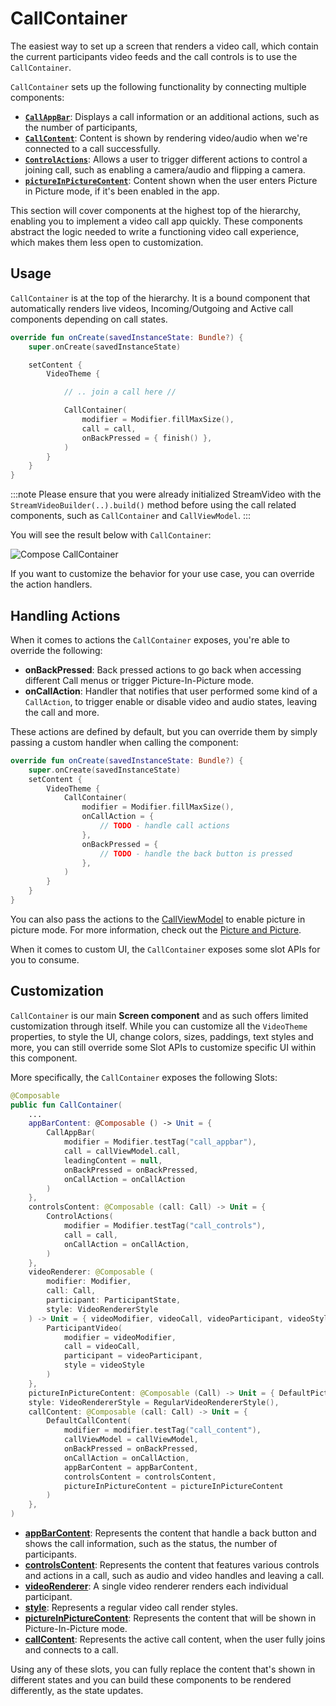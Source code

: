 # CallContainer

The easiest way to set up a screen that renders a video call, which contain the current participants video feeds and the call controls is to use the `CallContainer`.

`CallContainer` sets up the following functionality by connecting multiple components:

* [**`CallAppBar`**](05-call-app-bar.mdx): Displays a call information or an additional actions, such as the number of participants,
* [**`CallContent`**](03-call-content.mdx): Content is shown by rendering video/audio when we're connected to a call successfully.
* [**`ControlActions`**](04-call-controls.mdx): Allows a user to trigger different actions to control a joining call, such as enabling a camera/audio and flipping a camera.
* [**`pictureInPictureContent`**](../../06-advanced/03-enable-picture-in-picture.mdx): Content shown when the user enters Picture in Picture mode, if it's been enabled in the app.

This section will cover components at the highest top of the hierarchy, enabling you to implement a video call app quickly.
These components abstract the logic needed to write a functioning video call experience, which makes them less open to customization.

## Usage

`CallContainer` is at the top of the hierarchy. It is a bound component that automatically renders live videos, Incoming/Outgoing and Active call components depending on call states.

```kotlin
override fun onCreate(savedInstanceState: Bundle?) {
    super.onCreate(savedInstanceState)

    setContent {
        VideoTheme {

            // .. join a call here //

            CallContainer(
                modifier = Modifier.fillMaxSize(),
                call = call,
                onBackPressed = { finish() },
            )
        }
    }
}
```

:::note
Please ensure that you were already initialized StreamVideo with the `StreamVideoBuilder(..).build()` method before using the call related components, such as `CallContainer` and `CallViewModel`.
:::

You will see the result below with `CallContainer`:

![Compose CallContainer](../../assets/compose_call_container.png)

If you want to customize the behavior for your use case, you can override the action handlers.

## Handling Actions

When it comes to actions the `CallContainer` exposes, you're able to override the following:

* **onBackPressed**: Back pressed actions to go back when accessing different Call menus or trigger Picture-In-Picture mode.
* **onCallAction**: Handler that notifies that user performed some kind of a `CallAction`, to trigger enable or disable video and audio states, leaving the call and more.

These actions are defined by default, but you can override them by simply passing a custom handler when calling the component:

```kotlin
override fun onCreate(savedInstanceState: Bundle?) {
    super.onCreate(savedInstanceState)
    setContent {
        VideoTheme {
            CallContainer(
                modifier = Modifier.fillMaxSize(),
                onCallAction = {
                    // TODO - handle call actions
                },
                onBackPressed = {
                    // TODO - handle the back button is pressed
                },
            )
        }
    }
}
```

You can also pass the actions to the [CallViewModel](../05-view-model.mdx) to enable picture in picture mode. For more information, check out the [Picture and Picture](../../06-advanced/03-enable-picture-in-picture.mdx).

When it comes to custom UI, the `CallContainer` exposes some slot APIs for you to consume.

## Customization

`CallContainer` is our main **Screen component** and as such offers limited customization through itself. While you can customize all the `VideoTheme` properties, to style the UI, change colors, sizes, paddings, text styles and more, you can still override some Slot APIs to customize specific UI within this component.

More specifically, the `CallContainer` exposes the following Slots:

```kotlin
@Composable
public fun CallContainer(
    ...
    appBarContent: @Composable () -> Unit = {
        CallAppBar(
            modifier = Modifier.testTag("call_appbar"),
            call = callViewModel.call,
            leadingContent = null,
            onBackPressed = onBackPressed,
            onCallAction = onCallAction
        )
    },
    controlsContent: @Composable (call: Call) -> Unit = {
        ControlActions(
            modifier = Modifier.testTag("call_controls"),
            call = call,
            onCallAction = onCallAction,
        )
    },
    videoRenderer: @Composable (
        modifier: Modifier,
        call: Call,
        participant: ParticipantState,
        style: VideoRendererStyle
    ) -> Unit = { videoModifier, videoCall, videoParticipant, videoStyle ->
        ParticipantVideo(
            modifier = videoModifier,
            call = videoCall,
            participant = videoParticipant,
            style = videoStyle
        )
    },
    pictureInPictureContent: @Composable (Call) -> Unit = { DefaultPictureInPictureContent(it) },
    style: VideoRendererStyle = RegularVideoRendererStyle(),
    callContent: @Composable (call: Call) -> Unit = {
        DefaultCallContent(
            modifier = modifier.testTag("call_content"),
            callViewModel = callViewModel,
            onBackPressed = onBackPressed,
            onCallAction = onCallAction,
            appBarContent = appBarContent,
            controlsContent = controlsContent,
            pictureInPictureContent = pictureInPictureContent
        )
    },
)
```

- **[appBarContent](05-call-app-bar.mdx)**: Represents the content that handle a back button and shows the call information, such as the status, the number of participants.
- **[controlsContent](04-call-controls.mdx)**: Represents the content that features various controls and actions in a call, such as audio and video handles and leaving a call.
- **[videoRenderer](../02-video-renderer.mdx)**: A single video renderer renders each individual participant.
- **[style](../02-video-renderer.mdx)**: Represents a regular video call render styles.
- **[pictureInPictureContent](../../06-advanced/03-enable-picture-in-picture.mdx)**: Represents the content that will be shown in Picture-In-Picture mode.
- **[callContent](03-call-content.mdx)**: Represents the active call content, when the user fully joins and connects to a call.

Using any of these slots, you can fully replace the content that's shown in different states and you can build these components to be rendered differently, as the state updates.
